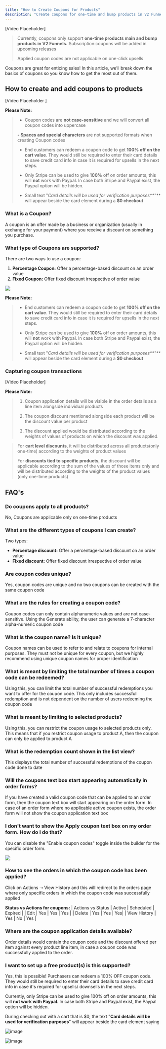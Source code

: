 ```yaml
---
title: "How to Create Coupons for Products"
description: "Create coupons for one-time and bump products in V2 Funnels; subscription coupons coming soon."
---
```



[Video Placeholder]

>Currently, coupons only support **one-time products main and bump products in V2 Funnels.** Subscription coupons will be added in upcoming releases  
>
>Applied coupon codes are not applicable on one-click upsells
  
Coupons are great for enticing sales! In this article, we’ll break down the basics of coupons so you know how to get the most out of them.


## How to create and add coupons to products  

[Video Placeholder ]

**Please Note:**
>- Coupon codes are **not case-sensitive** and we will convert all coupon codes into uppercase  
 >
>**- Spaces and special characters** are not supported formats when creating Coupon codes  
>  
>- End customers can redeem a coupon code to get **100% off on the cart value**. They would still be required to enter their card details to save credit card info in case it is required for upsells in the next steps.  
>
>- Only Stripe can be used to give **100%** off on order amounts, this will **not** work with Paypal. In case both Stripe and Paypal exist, the Paypal option will be hidden.  
>
>- Small text "_Card details will be used for verification purposes**"**_ will appear beside the card element during a **$0 checkout**

### What is a Coupon?

A coupon is an offer made by a business or organization (usually in exchange for your payment) where you receive a discount on something you purchase.

### What type of Coupons are supported?

There are  two ways  to use a coupon:

1.  **Percentage Coupon:**  Offer a percentage-based discount on an order value
2.  **Fixed Coupon:**  Offer fixed discount irrespective of order value

![](https://s3.amazonaws.com/cdn.freshdesk.com/data/helpdesk/attachments/production/48258200897/original/SgSUTjo4oxqeSQ6c5AMqlap_URwh_U1hmA.png?1666281811)

**Please Note:**
>- End customers can redeem a coupon code to get **100% off on the cart value**. They would still be required to enter their card details to save credit card info in case it is required for upsells in the next steps.  
>  
>- Only Stripe can be used to give **100%** off on order amounts, this will **not** work with Paypal. In case both Stripe and Paypal exist, the Paypal option will be hidden.  
>
>- Small text "_Card details will be used for verification purposes**"**_ will appear beside the card element during a **$0 checkout**


### Capturing coupon transactions

[Video Placeholder]
  
**Please Note:**
>1. Coupon application details will be visible in the order details as a line item alongside individual products  
>  
>2. The coupon discount mentioned alongside each product will be the discount value per product  
>  
>3. The discount applied would be distributed according to the weights of values of products on which the discount was applied.   
  
>For  **cart level discounts**, it will be distributed across all products(only one-time)     according to the weights of product values  
>  
>For  **discounts tied to specific products**, the discount will be applicable according to the     sum of the values of those items only and will be distributed according to the weights of     the product values (only one-time products)


## FAQ's

### Do coupons apply to all products?

No, Coupons are applicable only on one-time products

### What are the different types of coupons I can create?

Two types:

-   **Percentage discount:**  Offer a percentage-based discount on an order value
-   **Fixed discount:**  Offer fixed discount irrespective of order value

### Are coupon codes unique?

Yes, coupon codes are unique and no two coupons can be created with the same coupon code

### What are the rules for creating a coupon code?

Coupon codes can only contain alphanumeric values and are not case-sensitive. Using the Generate ability, the user can generate a 7-character alpha-numeric coupon code  

### What is the coupon name? Is it unique?

Coupon names can be used to refer to and relate to coupons for internal purposes. They must not be unique for every coupon, but we highly recommend using unique coupon names for proper identification

### What is meant by limiting the total number of times a coupon code can be redeemed?

Using this, you can limit the total number of successful redemptions you want to offer for the coupon code. This only includes successful redemption and is not dependent on the number of users redeeming the coupon code

### What is meant by limiting to selected products?

Using this, you can restrict the coupon usage to selected products only. This means that if you restrict coupon usage to product A, then the coupon can only be applied to product A

### What is the redemption count shown in the list view?

This displays the total number of successful redemptions of the coupon code done to date 

### Will the coupons text box start appearing automatically in order forms?

If you have created a valid coupon code that can be applied to an order form, then the coupon text box will start appearing on the order form. In case of an order form where no applicable active coupon exists, the order form will not show the coupon application text box

### I don't want to show the Apply coupon text box on my order form. How do I do that?

You can disable the "Enable coupon codes" toggle inside the builder for the specific order form.

![](https://s3.amazonaws.com/cdn.freshdesk.com/data/helpdesk/attachments/production/48258187347/original/NzsphO5dQMqqo8eCLjXQXCgxVSZhtApg6Q.jpeg?1666279283)
 
### How to see the orders in which the coupon code has been applied?

Click on Actions ➝ View History and this will redirect to the orders page where only specific orders in which the coupon code was successfully applied

**Status vs Actions for coupons:**
| Actions vs Status | Active | Scheduled | Expired |
| Edit | Yes | Yes | Yes | 
| Delete | Yes | Yes | Yes|
| View History | Yes | No | Yes |


### Where are the coupon application details available?

Order details would contain the coupon code and the discount offered per item against every product line item, in case a coupon code was successfully applied to the order.

### I want to set up a free product(s) is this supported?

Yes, this is possible! Purchasers can redeem a 100% OFF coupon code. They would still be required to enter their card details to save credit card info in case it's required for upsells/ downsells in the next steps.  
  
Currently, only  Stripe can be used to give 100% off on order amounts, this will  **not work with Paypal**. In case both Stripe and Paypal exist, the Paypal option will be hidden.

During checking out with a cart that is  $0,  the text  "**Card details will be used for verification purposes**"  will appear beside the card element saying

![image](https://s3.amazonaws.com/cdn.freshdesk.com/data/helpdesk/attachments/production/48264052849/original/Lk6B100HD1KcIjHzd6De0OhWnKGIxrll5g.png?1668707323)

![image](https://s3.amazonaws.com/cdn.freshdesk.com/data/helpdesk/attachments/production/48264053653/original/maWHirvq2ojH1ZlCz7LD3g0O4r870SQZXg.png?1668707559)